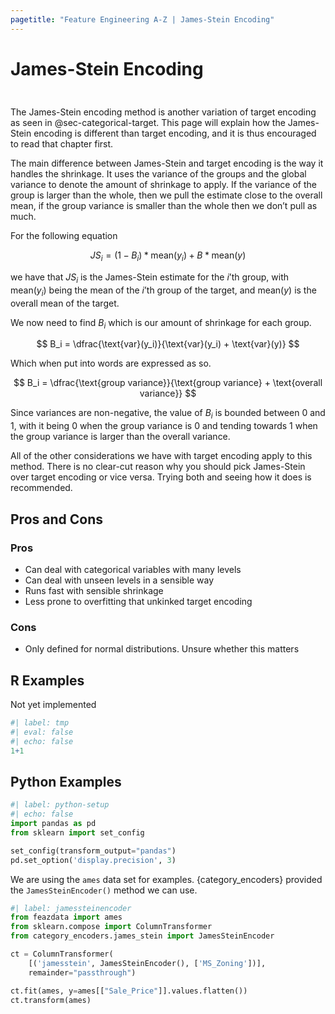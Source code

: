 ```yaml
---
pagetitle: "Feature Engineering A-Z | James-Stein Encoding"
---
```


# James-Stein Encoding {#sec-categorical-james-stein}

::: {style="visibility: hidden; height: 0px;"}
## James-Stein Encoding
:::

The James-Stein encoding method is another variation of target encoding as seen in @sec-categorical-target. This page will explain how the James-Stein encoding is different than target encoding, and it is thus encouraged to read that chapter first.

The main difference between James-Stein and target encoding is the way it handles the shrinkage. It uses the variance of the groups and the global variance to denote the amount of shrinkage to apply. If the variance of the group is larger than the whole, then we pull the estimate close to the overall mean, if the group variance is smaller than the whole then we don't pull as much.

For the following equation

$$
JS_i = (1 - B_i) * \text{mean}(y_i) + B * \text{mean}(y)
$$

we have that $JS_i$ is the James-Stein estimate for the $i$'th group, with $\text{mean}(y_i)$ being the mean of the $i$'th group of the target, and $\text{mean}(y)$ is the overall mean of the target.

We now need to find $B_i$ which is our amount of shrinkage for each group. 

$$
B_i = \dfrac{\text{var}(y_i)}{\text{var}(y_i) + \text{var}(y)}
$$

Which when put into words are expressed as so.

$$
B_i = \dfrac{\text{group variance}}{\text{group variance} + \text{overall variance}}
$$

Since variances are non-negative, the value of $B_i$ is bounded between 0 and 1, with it being 0 when the group variance is 0 and tending towards 1 when the group variance is larger than the overall variance.

All of the other considerations we have with target encoding apply to this method. There is no clear-cut reason why you should pick James-Stein over target encoding or vice versa. Trying both and seeing how it does is recommended.

## Pros and Cons

### Pros

- Can deal with categorical variables with many levels
- Can deal with unseen levels in a sensible way
- Runs fast with sensible shrinkage
- Less prone to overfitting that unkinked target encoding

### Cons

- Only defined for normal distributions. Unsure whether this matters

## R Examples

Not yet implemented

```r
#| label: tmp
#| eval: false
#| echo: false
1+1
```

## Python Examples

```python
#| label: python-setup
#| echo: false
import pandas as pd
from sklearn import set_config

set_config(transform_output="pandas")
pd.set_option('display.precision', 3)
```

We are using the `ames` data set for examples.
{category_encoders} provided the `JamesSteinEncoder()` method we can use.

```python
#| label: jamessteinencoder
from feazdata import ames
from sklearn.compose import ColumnTransformer
from category_encoders.james_stein import JamesSteinEncoder

ct = ColumnTransformer(
    [('jamesstein', JamesSteinEncoder(), ['MS_Zoning'])], 
    remainder="passthrough")

ct.fit(ames, y=ames[["Sale_Price"]].values.flatten())
ct.transform(ames)
```
